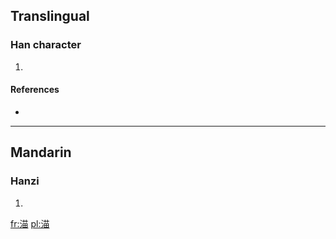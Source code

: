 ==Translingual==

===Han character===
{{Han char|rn=85|rad=水|as=09|sn=12|four=3416<sub>0</sub>|canj=水廿田 (ETW), X水廿田 (XETW)}}

# {{defn|Han|sort=水09}}

====References====
* {{Han ref|kx=0635.110|dkj=17789|hdz=31668.040|uh=6E35|ud=28213|bh=DA55|bd=55893}}

----

==Mandarin==

===Hanzi===
{{cmn-hanzi|pin=[[liú]] ([[liu2]]), [[máo]] ([[mao2]])|wg=liu<sup>2</sup>, mao<sup>2</sup>}}

# {{defn|lang=cmn|sort=水09}}

[[fr:渵]]
[[pl:渵]]